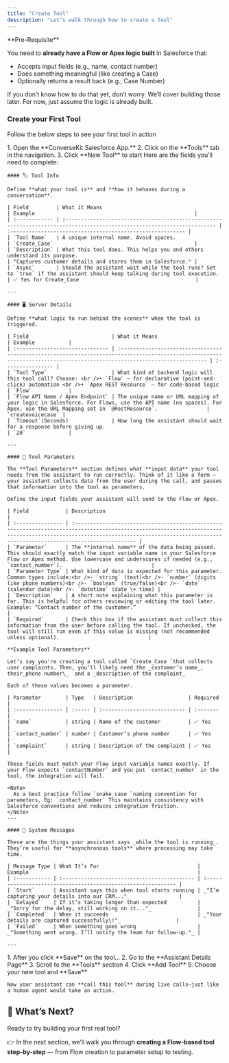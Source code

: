 ```yaml
---
title: "Create Tool"
description: "Let’s walk through how to create a Tool"
---
```


<Note>
  **Pre-Requisite**

  You need to **already have a Flow or Apex logic built** in Salesforce that:

  - Accepts input fields (e.g., name, contact number)
  - Does something meaningful (like creating a Case)
  - Optionally returns a result back (e.g., Case Number)

  If you don’t know how to do that yet, don’t worry. We’ll cover building those later. For now, just assume the logic is already built.
</Note>

### Create your First Tool

Follow the below steps to see your first tool in action

<Steps>
  <Step title="Step 1: Go to Tools Tab">
    1. Open the **ConverseKit Salesforce App.**
    2. Click on the **Tools** tab in the navigation.
    3. Click **New Tool** to start
  </Step>
  <Step title="Step 2: Fill in Tool Information">
    Here are the fields you’ll need to complete:

    #### 🏷 Tool Info

    Define **what your tool is** and **how it behaves during a conversation**.

    | Field         | What it Means                                                                                                            | Example                                                    |
    | :------------ | :----------------------------------------------------------------------------------------------------------------------- | :--------------------------------------------------------- |
    | `Tool Name`   | A unique internal name. Avoid spaces.                                                                                    | `Create_Case`                                              |
    | `Description` | What this tool does. This helps you and others understand its purpose.                                                   | "Captures customer details and stores them in Salesforce." |
    | `Async`       | Should the assistant wait while the tool runs? Set to `true` if the assistant should keep talking during tool execution. | ✅ Yes for Create_Case                                      |

    ---

    #### 🖥 Server Details

    Define **what logic to run behind the scenes** when the tool is triggered.

    | Field                           | What it Means                                                                                                                                                             | Example           |
    | :------------------------------ | :------------------------------------------------------------------------------------------------------------------------------------------------------------------------ | :---------------- |
    | `Tool Type`                     | What kind of backend logic will this tool call? Choose: <br />• `Flow` – for declarative (point-and-click) automation <br />• `Apex REST Resource` – for code-based logic | `Flow`            |
    | `Flow API Name / Apex Endpoint` | The unique name or URL mapping of your logic in Salesforce. For Flows, use the API name (no spaces). For Apex, use the URL Mapping set in `@RestResource`.                | `createvoicecase` |
    | `Timeout`(Seconds)              | How long the assistant should wait for a response before giving up.                                                                                                       | `20`              |

    ---

    #### 🧾 Tool Parameters

    The **Tool Parameters** section defines what **input data** your tool needs from the assistant to run correctly. Think of it like a form — your assistant collects data from the user during the call, and passes that information into the tool as parameters.

    Define the input fields your assistant will send to the Flow or Apex.

    | Field            | Description                                                                                                                                                                                                                             |
    | :--------------- | :-------------------------------------------------------------------------------------------------------------------------------------------------------------------------------------------------------------------------------------- |
    | `Parameter`      | The **internal name** of the data being passed. This should exactly match the input variable name in your Salesforce Flow or Apex method. Use lowercase and underscores if needed (e.g., `contact_number`).                             |
    | `Parameter Type` | What kind of data is expected for this parameter. Common types include:<br />- `string` (text)<br />- `number` (digits like phone numbers)<br />- `boolean` (true/false)<br />- `date` (calendar date)<br />- `datetime` (date \+ time) |
    | `Description`    | A short note explaining what this parameter is for. This is helpful for others reviewing or editing the tool later. Example: “Contact number of the customer.”                                                                          |
    | `Required`       | Check this box if the assistant must collect this information from the user before calling the tool. If unchecked, the tool will still run even if this value is missing (not recommended unless optional).                             |

    **Example Tool Parameters**

    Let’s say you're creating a tool called `Create_Case `that collects user complaints. Then, you’ll likely need the _customer’s name_, their_phone number\_  and a _description of the complaint_

    Each of these values becomes a parameter.

    | Parameter        | Type   | Description                  | Required |
    | :--------------- | :----- | :--------------------------- | :------- |
    | `name`           | string | Name of the customer         | ✅ Yes    |
    | `contact_number` | number | Customer’s phone number      | ✅ Yes    |
    | `complaint`      | string | Description of the complaint | ✅ Yes    |

    These fields must match your Flow input variable names exactly. If your Flow expects `contactNumber` and you put `contact_number` in the tool, the integration will fail.

    <Note>
      As a best practice follow `snake_case `naming convention for parameters, Eg: `contact_number` This maintains consistency with Salesforce conventions and reduces integration friction.
    </Note>
    ---

    #### 📢 System Messages

    These are the things your assistant says _while the tool is running_. They’re useful for **asynchronous tools** where processing may take time.

    | Message Type | What It’s For                                | Example                                                       |
    | :----------- | :------------------------------------------- | :------------------------------------------------------------ |
    | `Start`      | Assistant says this when tool starts running | _"I’m capturing your details into our CRM..."_                |
    | `Delayed`    | If it’s taking longer than expected          | _"Sorry for the delay, still working on it..."_               |
    | `Completed`  | When it succeeds                             | _"Your details are captured successfully\!"_                  |
    | `Failed`     | When something goes wrong                    | _"Something went wrong. I’ll notify the team for follow-up."_ |

    ---
  </Step>
  <Step title="Step 3: Save and Link to Assistant">
    1. After you click **Save** on the tool…
    2. Go to the **Assistant Details Page**
    3. Scroll to the **Tools** section
    4. Click **Add Tool**
    5. Choose your new tool and **Save**

    Now your assistant can **call this tool** during live calls—just like a human agent would take an action.
  </Step>
</Steps>

## 🚀 What’s Next?

Ready to try building your first real tool?

👉 In the next section, we’ll walk you through **creating a Flow-based tool step-by-step** — from Flow creation to parameter setup to testing.
